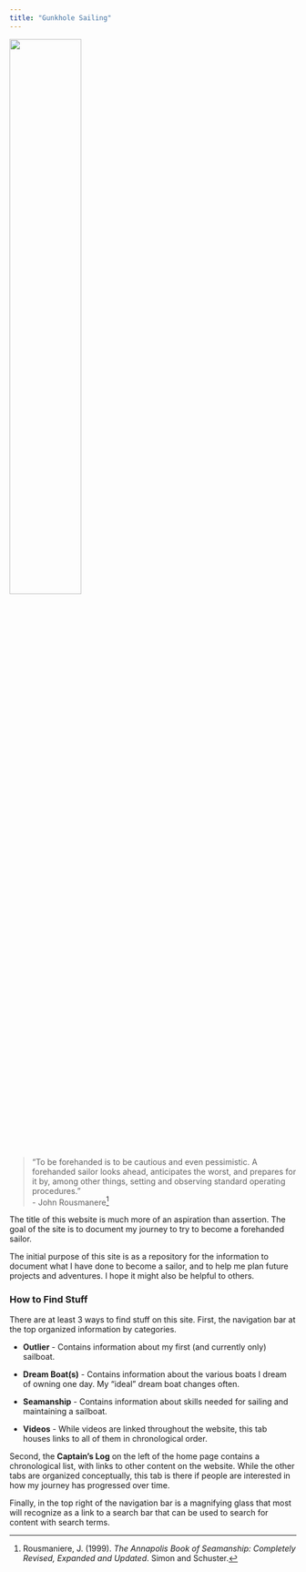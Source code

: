 ```yaml
---
title: "Gunkhole Sailing"
---
```


    
    

![](gunkholescene.jpg){width="50%"}



>"To be forehanded is to be cautious and even pessimistic. A forehanded sailor looks ahead, anticipates the worst, and prepares for it by, among other things, setting and observing standard operating procedures."  
                        - John Rousmanere[^1]
  
The title of this website is much more of an aspiration than assertion.
The goal of the site is to document my journey to try to become a forehanded sailor.

The initial purpose of this site is as a repository for the information to document what I have done to become a sailor, and to help me plan future projects and adventures.
I hope it might also be helpful to others.

### How to Find Stuff

There are at least 3 ways to find stuff on this site.
First, the navigation bar at the top organized information by categories.

* **Outlier** - Contains information about my first (and currently only) sailboat.

* **Dream Boat(s)** - Contains information about the various boats I dream of owning one day. My "ideal" dream boat changes often.

* **Seamanship** - Contains information about skills needed for sailing and maintaining a sailboat.

* **Videos** - While videos are linked throughout the website, this tab houses links to all of them in chronological order.

Second, the **Captain's Log** on the left of the home page contains a chronological list, with links to other content on the website. While the other tabs are organized conceptually, this tab is there if people are interested in how my journey has progressed over time.

Finally, in the top right of the navigation bar is a magnifying glass that most will recognize as a link to a search bar that can be used to search for content with search terms.

[^1]: Rousmaniere, J. (1999). *The Annapolis Book of Seamanship: Completely Revised, Expanded and Updated*. Simon and Schuster.
